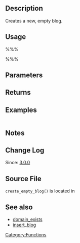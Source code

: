 == Description ==
Creates a new, empty blog. 

== Usage ==
%%%<?php create_empty_blog( $domain, $path, $weblog_title, $site_id ) ?>%%%
== Parameters ==
{{Parameter|$domain|string|Domain name for blog.}}
{{Parameter|$path|string|Path to the blog.}}
{{Parameter|$weblog_title|string|Title for blog.}}
{{Parameter|$site_id|int|Site ID, if running multiple networks.|optional|1}}

== Returns ==
{{Return||integer|The ID of the newly created blog}}

== Examples ==
<pre></pre>

== Notes ==

== Change Log ==

Since: [[Version 3.0|3.0.0]]

== Source File ==

<tt>create_empty_blog()</tt> is located in {{Trac|wp-includes/ms-functions.php}}

== See also ==
* [[Function Reference/domain_exists|domain_exists]]
* [[Function Reference/insert_blog|insert_blog]]

{{Tag Footer}}
{{Stub}}

[[Category:Functions]]